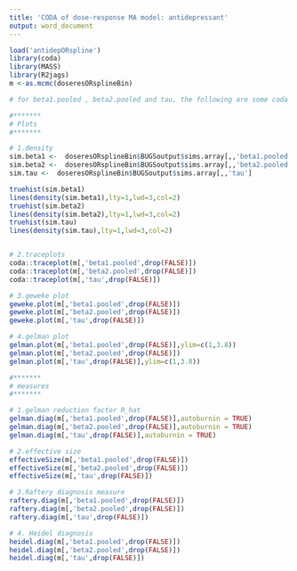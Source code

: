 ```yaml
---
title: 'CODA of dose-response MA model: antidepressant'
output: word_document
---
```




```r
load('antidepORspline')
library(coda)
library(MASS)
library(R2jags)
m <-as.mcmc(doseresORsplineBin)

# for beta1.pooled , beta2.pooled and tau, the following are some coda plots and measures of them

#*******
# Plots
#*******

# 1.density
sim.beta1 <-  doseresORsplineBin$BUGSoutput$sims.array[,,'beta1.pooled']
sim.beta2 <-  doseresORsplineBin$BUGSoutput$sims.array[,,'beta2.pooled']
sim.tau <-  doseresORsplineBin$BUGSoutput$sims.array[,,'tau']

truehist(sim.beta1)
lines(density(sim.beta1),lty=1,lwd=3,col=2)
truehist(sim.beta2)
lines(density(sim.beta2),lty=1,lwd=3,col=2)
truehist(sim.tau)
lines(density(sim.tau),lty=1,lwd=3,col=2)


# 2.traceplots
coda::traceplot(m[,'beta1.pooled',drop(FALSE)])
coda::traceplot(m[,'beta2.pooled',drop(FALSE)])
coda::traceplot(m[,'tau',drop(FALSE)])

# 3.geweke plot
geweke.plot(m[,'beta1.pooled',drop(FALSE)])
geweke.plot(m[,'beta2.pooled',drop(FALSE)])
geweke.plot(m[,'tau',drop(FALSE)])

# 4.gelman plot
gelman.plot(m[,'beta1.pooled',drop(FALSE)],ylim=c(1,3.8))
gelman.plot(m[,'beta2.pooled',drop(FALSE)])
gelman.plot(m[,'tau',drop(FALSE)],ylim=c(1,3.8))

#*******
# measures
#*******

# 1.gelman reduction factor R_hat
gelman.diag(m[,'beta1.pooled',drop(FALSE)],autoburnin = TRUE)
gelman.diag(m[,'beta2.pooled',drop(FALSE)],autoburnin = TRUE)
gelman.diag(m[,'tau',drop(FALSE)],autoburnin = TRUE)

# 2.effective size
effectiveSize(m[,'beta1.pooled',drop(FALSE)])
effectiveSize(m[,'beta2.pooled',drop(FALSE)])
effectiveSize(m[,'tau',drop(FALSE)])

# 3.Raftery diagnosis measure
raftery.diag(m[,'beta1.pooled',drop(FALSE)])
raftery.diag(m[,'beta2.pooled',drop(FALSE)])
raftery.diag(m[,'tau',drop(FALSE)])

# 4. Heidel diagnosis
heidel.diag(m[,'beta1.pooled',drop(FALSE)])
heidel.diag(m[,'beta2.pooled',drop(FALSE)])
heidel.diag(m[,'tau',drop(FALSE)])

```

